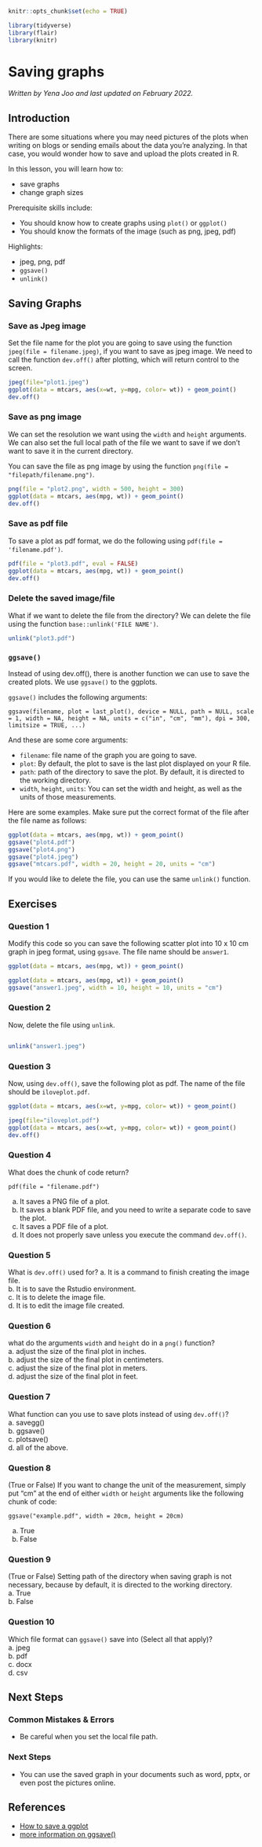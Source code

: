 
```r
knitr::opts_chunk$set(echo = TRUE)

library(tidyverse)
library(flair)
library(knitr)
```

# Saving graphs

*Written by Yena Joo and last updated on February 2022.*

## Introduction
There are some situations where you may need pictures of the plots when writing on blogs or sending emails about the data you're analyzing. In that case, you would wonder how to save and upload the plots created in R.  

In this lesson, you will learn how to:  

- save graphs  
- change graph sizes  

Prerequisite skills include:  

- You should know how to create graphs using `plot()` or `ggplot()`  
- You should know the formats of the image (such as png, jpeg, pdf)  

Highlights:  

- jpeg, png, pdf  
- `ggsave()`  
- `unlink()`  


## Saving Graphs 

### Save as Jpeg image
Set the file name for the plot you are going to save using the function `jpeg(file = filename.jpeg)`, if you want to save as jpeg image. 
We need to call the function `dev.off()` after plotting, which will return control to the screen.  
```r
jpeg(file="plot1.jpeg")
ggplot(data = mtcars, aes(x=wt, y=mpg, color= wt)) + geom_point()
dev.off()
```


### Save as png image
We can set the resolution we want using the `width` and `height` arguments.
We can also set the full local path of the file we want to save if we don’t want to save it in the current directory.  

You can save the file as png image by using the function `png(file = "filepath/filename.png")`. 
```r
png(file = "plot2.png", width = 500, height = 300)
ggplot(data = mtcars, aes(mpg, wt)) + geom_point()
dev.off()
```

### Save as pdf file

To save a plot as pdf format, we do the following using `pdf(file = 'filename.pdf')`. 
```r
pdf(file = "plot3.pdf", eval = FALSE)
ggplot(data = mtcars, aes(mpg, wt)) + geom_point()
dev.off()
```


### Delete the saved image/file
What if we want to delete the file from the directory? We can delete the file using the function `base::unlink('FILE NAME')`. 
```r
unlink("plot3.pdf")
```

### `ggsave()`

Instead of using dev.off(), there is another function we can use to save the created plots. We use `ggsave()` to the ggplots.  

`ggsave()` includes the following arguments:  
```
ggsave(filename, plot = last_plot(), device = NULL, path = NULL, scale = 1, width = NA, height = NA, units = c("in", "cm", "mm"), dpi = 300, limitsize = TRUE, ...)
```   
And these are some core arguments:  

- `filename`: file name of the graph you are going to save.  
- `plot`: By default, the plot to save is the last plot displayed on your R file.  
- `path`: path of the directory to save the plot. By default, it is directed to the working directory.  
- `width`, `height`, `units`: You can set the width and height, as well as the units of those measurements.  

Here are some examples. Make sure put the correct format of the file after the file name as follows: 
```r
ggplot(data = mtcars, aes(mpg, wt)) + geom_point()
ggsave("plot4.pdf")
ggsave("plot4.png")
ggsave("plot4.jpeg")
ggsave("mtcars.pdf", width = 20, height = 20, units = "cm")
```

If you would like to delete the file, you can use the same `unlink()` function.  

## Exercises

### Question 1
Modify this code so you can save the following scatter plot into 10 x 10 cm graph in jpeg format, using `ggsave`. The file name should be `answer1`. 
```r
ggplot(data = mtcars, aes(mpg, wt)) + geom_point()
```

```r
ggplot(data = mtcars, aes(mpg, wt)) + geom_point()
ggsave("answer1.jpeg", width = 10, height = 10, units = "cm")
```

### Question 2
Now, delete the file using `unlink`. 
```r

```

```r
unlink("answer1.jpeg")
```


### Question 3
Now, using `dev.off()`, save the following plot as pdf. The name of the file should be ```iloveplot.pdf```. 
```r
ggplot(data = mtcars, aes(x=wt, y=mpg, color= wt)) + geom_point()
```

```r
jpeg(file="iloveplot.pdf")
ggplot(data = mtcars, aes(x=wt, y=mpg, color= wt)) + geom_point()
dev.off()
```

### Question 4
What does the chunk of code return?  
```
pdf(file = "filename.pdf")
```
a. It saves a PNG file of a plot.   
b. It saves a blank PDF file, and you need to write a separate code to save the plot.  
c. It saves a PDF file of a plot.  
d. It does not properly save unless you execute the command `dev.off()`.  

### Question 5
What is `dev.off()` used for? 
a. It is a command to finish creating the image file.   
b. It is to save the Rstudio environment.   
c. It is to delete the image file.   
d. It is to edit the image file created.   


### Question 6
what do the arguments `width` and `height` do in a `png()` function?  
a. adjust the size of the final plot in inches.  
b. adjust the size of the final plot in centimeters.  
c. adjust the size of the final plot in meters.  
d. adjust the size of the final plot in feet.  


### Question 7
What function can you use to save plots instead of using `dev.off()`?  
a. savegg()  
b. ggsave()  
c. plotsave()  
d. all of the above.  

### Question 8
(True or False) If you want to change the unit of the measurement, simply put "cm" at the end of either `width` or `height` arguments like the following chunk of code:  
```
ggsave("example.pdf", width = 20cm, height = 20cm)
```  
a. True  
b. False  

### Question 9
(True or False) Setting path of the directory when saving graph is not necessary, because by default, it is directed to the working directory.  
a. True  
b. False  

### Question 10
Which file format can `ggsave()` save into (Select all that apply)?  
a. jpeg  
b. pdf  
c. docx  
d. csv  

## Next Steps

### Common Mistakes & Errors
- Be careful when you set the local file path. 


### Next Steps
- You can use the saved graph in your documents such as word, pptx, or even post the pictures online.  

## References  

- [How to save a ggplot](https://ggplot2.tidyverse.org/reference/ggsave.html)
- [more information on ggsave()](https://ggplot2.tidyverse.org/reference/ggsave.html)
